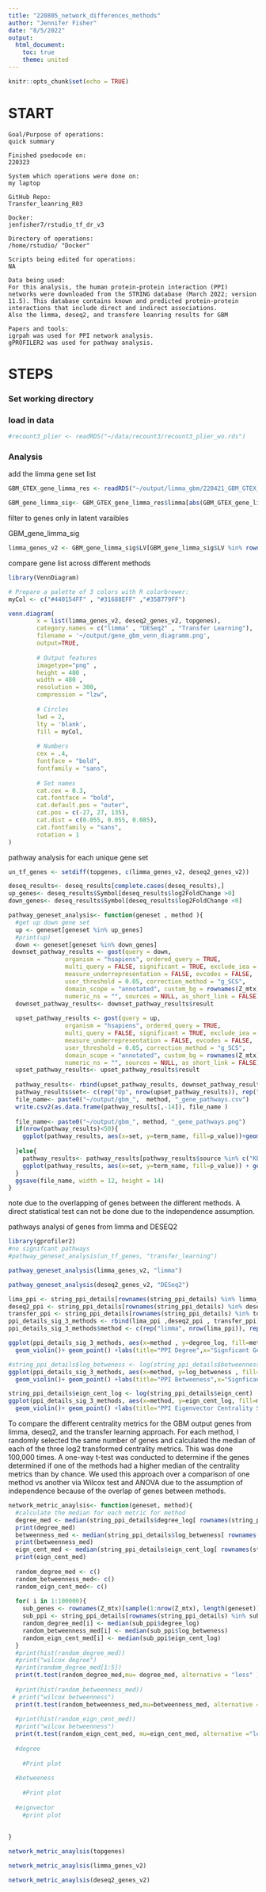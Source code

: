 ```yaml
---
title: "220805_network_differences_methods"
author: "Jennifer Fisher"
date: "8/5/2022"
output:
  html_document:
    toc: true
    theme: united
---
```


```r
knitr::opts_chunk$set(echo = TRUE)
```


# START 
    Goal/Purpose of operations: 
    quick summary 
    
    Finished psedocode on: 
    220323
    
    System which operations were done on: 
    my laptop
    
    GitHub Repo:
    Transfer_leanring_R03
    
    Docker:
    jenfisher7/rstudio_tf_dr_v3
    
    Directory of operations: 
    /home/rstudio/ "Docker"
    
    Scripts being edited for operations: 
    NA
    
    Data being used:
    For this analysis, the human protein-protein interaction (PPI) networks were downloaded from the STRING database (March 2022; version 11.5). This database contains known and predicted protein-protein interactions that include direct and indirect associations.
    Also the limma, deseq2, and transfere leanring results for GBM
    
    Papers and tools: 
    igrpah was used for PPI network analysis. 
    gPROFILER2 was used for pathway analysis.
# STEPS
### Set working directory 
### load in data
```r
#recount3_plier <- readRDS("~/data/recount3/recount3_plier_wo.rds")
```
### Analysis

    

add the limma gene set list 

```r
GBM_GTEX_gene_limma_res <- readRDS("~/output/limma_gbm/220421_GBM_GTEX_gene_limma_res.rds")
```


```r
GBM_gene_limma_sig<- GBM_GTEX_gene_limma_res$limma[abs(GBM_GTEX_gene_limma_res$limma$logFC) > 2 & GBM_GTEX_gene_limma_res$limma$adj.P.Val < 0.05,]
```
filter to genes only in latent varaibles 

GBM_gene_limma_sig
```r
limma_genes_v2 <- GBM_gene_limma_sig$LV[GBM_gene_limma_sig$LV %in% rownames(Z_mtx)]
```


compare gene list across different methods

```r
library(VennDiagram)
```
```r
# Prepare a palette of 3 colors with R colorbrewer:
myCol <- c("#440154FF" , "#31688EFF" ,"#35B779FF")
```

```r
venn.diagram(
        x = list(limma_genes_v2, deseq2_genes_v2, topgenes),
        category.names = c("limma" , "DESeq2" , "Transfer Learning"),
        filename = '~/output/gene_gbm_venn_diagramm.png',
        output=TRUE,
        
        # Output features
        imagetype="png" ,
        height = 480 , 
        width = 480 , 
        resolution = 300,
        compression = "lzw",
        
        # Circles
        lwd = 2,
        lty = 'blank',
        fill = myCol,
        
        # Numbers
        cex = .4,
        fontface = "bold",
        fontfamily = "sans",
        
        # Set names
        cat.cex = 0.3,
        cat.fontface = "bold",
        cat.default.pos = "outer",
        cat.pos = c(-27, 27, 135),
        cat.dist = c(0.055, 0.055, 0.085),
        cat.fontfamily = "sans",
        rotation = 1
)
```


pathway analysis for each unique gene set
```r
un_tf_genes <- setdiff(topgenes, c(limma_genes_v2, deseq2_genes_v2))
```

```r
deseq_results<- deseq_results[complete.cases(deseq_results),]
up_genes<- deseq_results$Symbol[deseq_results$log2FoldChange >0]
down_genes<- deseq_results$Symbol[deseq_results$log2FoldChange <0]
```


```r
pathway_geneset_analysis<- function(geneset , method ){
  #get up down gene set 
  up <- geneset[geneset %in% up_genes]
  #print(up)
  down <- geneset[geneset %in% down_genes]
 downset_pathway_results <- gost(query = down, 
                organism = "hsapiens", ordered_query = TRUE, 
                multi_query = FALSE, significant = TRUE, exclude_iea = FALSE, 
                measure_underrepresentation = FALSE, evcodes = FALSE, 
                user_threshold = 0.05, correction_method = "g_SCS", 
                domain_scope = "annotated", custom_bg = rownames(Z_mtx), 
                numeric_ns = "", sources = NULL, as_short_link = FALSE)
  downset_pathway_results<- downset_pathway_results$result
  
  upset_pathway_results <- gost(query = up, 
                organism = "hsapiens", ordered_query = TRUE, 
                multi_query = FALSE, significant = TRUE, exclude_iea = FALSE, 
                measure_underrepresentation = FALSE, evcodes = FALSE, 
                user_threshold = 0.05, correction_method = "g_SCS", 
                domain_scope = "annotated", custom_bg = rownames(Z_mtx), 
                numeric_ns = "", sources = NULL, as_short_link = FALSE)
  upset_pathway_results<- upset_pathway_results$result
  
  pathway_results<- rbind(upset_pathway_results, downset_pathway_results)
  pathway_results$set<- c(rep("Up", nrow(upset_pathway_results)), rep("Down", nrow(downset_pathway_results)))
  file_name<- paste0("~/output/gbm_",  method, "_gene_pathways.csv")
  write.csv2(as.data.frame(pathway_results[,-14]), file_name )
  
  file_name<- paste0("~/output/gbm_", method, "_gene_pathways.png")
  if(nrow(pathway_results)<50){
    ggplot(pathway_results, aes(x=set, y=term_name, fill=p_value))+geom_tile()+scale_fill_viridis(direction=-1)+theme_classic()+ labs(title=name,x="Drug Gene Sets", y = "g:Profiler Gene Sets", fill= "p-value")
    
  }else{
    pathway_results<- pathway_results[pathway_results$source %in% c("KEGG","REAC","GO:MF" ),]
    ggplot(pathway_results, aes(x=set, y=term_name, fill=p_value)) + geom_tile()+ scale_fill_viridis(direction=-1)+ theme_classic() + labs(title=method,x="Drug Gene Sets", y = "g:Profiler Gene Sets", fill= "p-value")
  }
  ggsave(file_name, width = 12, height = 14)
}
```

note due to the overlapping of genes between the different methods. A direct statistical test can not be done due to the independence assumption. 

pathways analysi of genes from limma and DESEQ2
```r
library(gprofiler2)
#no signifcant pathways
#pathway_geneset_analysis(un_tf_genes, "transfer_learning")
```

```r
pathway_geneset_analysis(limma_genes_v2, "limma")
```

```r
pathway_geneset_analysis(deseq2_genes_v2, "DESeq2")
```


```r
lima_ppi <- string_ppi_details[rownames(string_ppi_details) %in% limma_genes_v2,]
deseq2_ppi <- string_ppi_details[rownames(string_ppi_details) %in% deseq2_genes_v2,]
transfer_ppi <- string_ppi_details[rownames(string_ppi_details) %in% topgenes,]
ppi_details_sig_3_methods <- rbind(lima_ppi ,deseq2_ppi , transfer_ppi)
ppi_details_sig_3_methods$method <- c(rep("limma", nrow(lima_ppi)), rep("DESeq2", nrow(deseq2_ppi)), rep("Transfer Learning", nrow(transfer_ppi)))
```

```r
ggplot(ppi_details_sig_3_methods, aes(x=method , y=degree_log, fill=method )) + 
  geom_violin()+ geom_point() +labs(title="PPI Degree",x="Signficant Genes in Method", y = "PPI log(Degree)", color= "Method") + scale_colour_manual(values = c("#440154FF" , "#31688EFF" ,"#35B779FF"), aesthetics = c("colour", "fill"))+ theme_minimal()
```

```r
#string_ppi_details$log_betweness <- log(string_ppi_details$betweenness)
ggplot(ppi_details_sig_3_methods, aes(x=method, y=log_betweness , fill=method)) + 
  geom_violin()+ geom_point() +labs(title="PPI Betweeness",x="Signficant Genes in Method", y = "PPI log(Betweeness)", color= "Method") + scale_colour_manual(values =  c("#440154FF" , "#31688EFF" ,"#35B779FF"), aesthetics = c("colour", "fill"))+ theme_minimal()
```

```r
string_ppi_details$eign_cent_log <- log(string_ppi_details$eign_cent)
ggplot(ppi_details_sig_3_methods, aes(x=method, y=eign_cent_log, fill=method)) + 
  geom_violin()+ geom_point() +labs(title="PPI Eigenvector Centrality Scores",x="Signficant Genes in Method", y = "PPI log(Eigenvector Centrality Scores)", color= "Method") + scale_colour_manual(values =  c("#440154FF" , "#31688EFF" ,"#35B779FF"), aesthetics = c("colour", "fill"))+ theme_minimal()
```


To compare the different centrality metrics for the GBM output genes from limma, deseq2, and the transfer learning approach. For each method, I randomly selected the same number of genes and calculated the median of each of the three log2 transformed centrality metrics. This was done 100,000 times. A one-way t-test was conducted to determine if the genes determined if one of the methods had a higher median of the centrality metrics than by chance. We used this approach over a comparison of one method vs another via Wilcox test and ANOVA due to the assumption of independence because of the overlap of genes between methods. 


```r
network_metric_anaylsis<- function(geneset, method){
  #calculate the median for each metric for method
  degree_med <- median(string_ppi_details$degree_log[ rownames(string_ppi_details) %in% geneset ])
  print(degree_med)
  betweenness_med <- median(string_ppi_details$log_betweness[ rownames(string_ppi_details) %in% geneset ])
  print(betweenness_med)
  eign_cent_med <- median(string_ppi_details$eign_cent_log[ rownames(string_ppi_details) %in% geneset ])
  print(eign_cent_med)
  
  random_degree_med <- c()
  random_betweenness_med<- c()
  random_eign_cent_med<- c() 
  
  for( i in 1:100000){
    sub_genes <- rownames(Z_mtx)[sample(1:nrow(Z_mtx), length(geneset))]
    sub_ppi <- string_ppi_details[rownames(string_ppi_details) %in% sub_genes,]
    random_degree_med[i] <- median(sub_ppi$degree_log)
    random_betweenness_med[i] <- median(sub_ppi$log_betweness)
    random_eign_cent_med[i] <- median(sub_ppi$eign_cent_log)
  }
  #print(hist(random_degree_med))
  #print("wilcox degree")
  #print(random_degree_med[1:5])
  print(t.test(random_degree_med,mu= degree_med, alternative = "less" ))
   
  #print(hist(random_betweenness_med))
 # print("wilcox betweenness")
  print(t.test(random_betweenness_med,mu=betweenness_med, alternative = "less" ))
  
  #print(hist(random_eign_cent_med))
  #print("wilcox betweenness")
  print(t.test(random_eign_cent_med, mu=eign_cent_med, alternative ="less"))
  
  #degree
  
    #Print plot   
  
  #betweeness 
  
    #Print plot
  
  #eignvector 
    #print plot 
  
  
}
```

```r
network_metric_anaylsis(topgenes)
```

```r
network_metric_anaylsis(limma_genes_v2)
```

```r
network_metric_anaylsis(deseq2_genes_v2)
```

